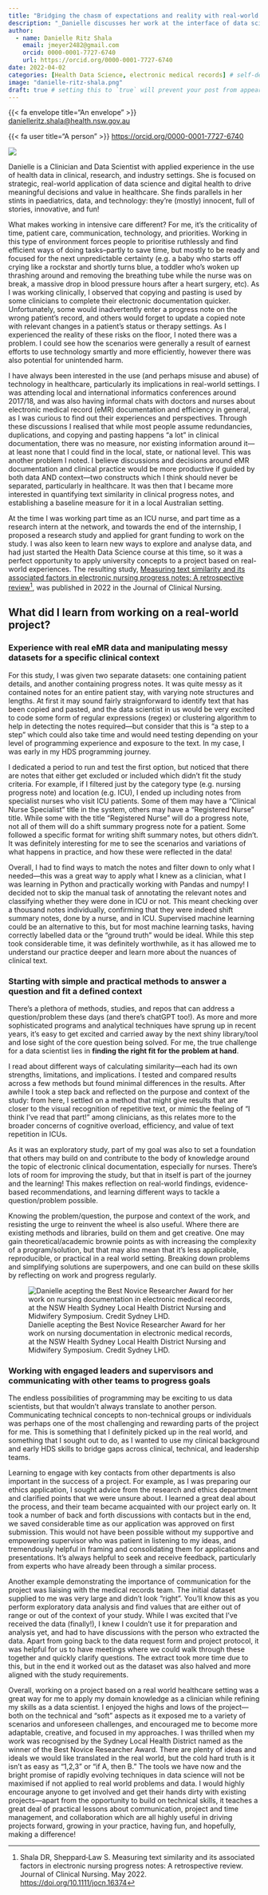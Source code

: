 ```yaml
---
title: "Bridging the chasm of expectations and reality with real-world projects"
description: "_Danielle discusses her work at the interface of data science and clinical practice._"
author:
  - name: Danielle Ritz Shala
    email: jmeyer2482@gmail.com
    orcid: 0000-0001-7727-6740
    url: https://orcid.org/0000-0001-7727-6740
date: 2022-04-02
categories: [Health Data Science, electronic medical records] # self-defined categories
image: "danielle-ritz-shala.png"
draft: true # setting this to `true` will prevent your post from appearing on your listing page until you're ready!
---
```


<div class="author-meta-content">
{{< fa envelope title="An envelope" >}} <a href="danielleritz.shala@health.nsw.gov.au">danielleritz.shala@health.nsw.gov.au</a>
</div>

<div class="author-meta-content">
{{< fa user title="A person" >}} <a href="https://orcid.org/0000-0001-7727-6740">https://orcid.org/0000-0001-7727-6740</a>
</div>


::: {.aside}

::: {.round-border}
![](danielle-ritz-shala.png)
:::

Danielle is a Clinician and Data Scientist with applied experience in the use of health data in clinical, research, and industry settings. She is focused on strategic, real-world application of data science and digital health to drive meaningful decisions and value in healthcare. She finds parallels in her stints in paediatrics, data, and technology: they’re (mostly) innocent, full of stories, innovative, and fun!

:::

What makes working in intensive care different? For me, it’s the criticality of time, patient care, communication, technology, and priorities. Working in this type of environment forces people to prioritise ruthlessly and find efficient ways of doing tasks--partly to save time, but mostly to be ready and focused for the next unpredictable certainty (e.g. a baby who starts off crying like a rockstar and shortly turns blue, a toddler who’s woken up thrashing around and removing the breathing tube while the nurse was on break, a massive drop in blood pressure hours after a heart surgery, etc). As I was working clinically, I observed that copying and pasting is used by some clinicians to complete their electronic documentation quicker. Unfortunately, some would inadvertently enter a progress note on the wrong patient’s record, and others would forget to update a copied note with relevant changes in a patient’s status or therapy settings. As I experienced the reality of these risks on the floor, I noted there was a problem. I could see how the scenarios were generally a result of earnest efforts to use technology smartly and more efficiently, however there was also potential for unintended harm. 

I have always been interested in the use (and perhaps misuse and abuse) of technology in healthcare, particularly its implications in real-world settings. I was attending local and international informatics conferences around 2017/18, and was also having informal chats with doctors and nurses about electronic medical record (eMR) documentation and efficiency in general, as I was curious to find out their experiences and perspectives. Through these discussions I realised that while most people assume redundancies, duplications, and copying and pasting happens “a lot” in clinical documentation, there was no measure, nor existing information around it---at least none that I could find in the local, state, or national level. This was another problem I noted. I believe discussions and decisions around eMR documentation and clinical practice would be more productive if guided by both data AND context---two constructs which I think should never be separated, particularly in healthcare. It was then that I became more interested in quantifying text similarity in clinical progress notes, and establishing a baseline measure for it in a local Australian setting. 

At the time I was working part time as an ICU nurse, and part time as a research intern at the network, and towards the end of the internship, I proposed a research study and applied for grant funding to work on the study. I was also keen to learn new ways to explore and analyse data, and had just started the Health Data Science course at this time, so it was a perfect opportunity to apply university concepts to a project based on real-world experiences. The resulting study, [Measuring text similarity and its associated factors in electronic nursing progress notes: A retrospective review](https://doi.org/10.1111/jocn.16374)[^1], was published in 2022 in the Journal of Clinical Nursing.

[^1]: Shala DR, Sheppard‐Law S. Measuring text similarity and its associated factors in electronic nursing progress notes: A retrospective review. Journal of Clinical Nursing. May 2022. [https://doi.org/10.1111/jocn.16374](https://doi.org/10.1111/jocn.16374)


## What did I learn from working on a real-world project? 

### Experience with real eMR data and manipulating messy datasets for a specific clinical context

For this study, I was given two separate datasets: one containing patient details, and another containing progress notes. It was quite messy as it contained notes for an entire patient stay, with varying note structures and lengths. At first it may sound fairly straignforward to identify text that has been copied and pasted, and the data scientist in us would be very excited to code some form of regular expressions (regex) or clustering algorithm to help in detecting the notes required---but consider that this is “a step to a step” which could also take time and would need testing depending on your level of programming experience and exposure to the text. In my case, I was early in my HDS programming journey. 

I dedicated a period to run and test the first option, but noticed that there are notes that either get excluded or included which didn’t fit the study criteria. For example, if I filtered just by the category type (e.g. nursing progress note) and location (e.g. ICU), I ended up including notes from specialist nurses who visit ICU patients. Some of them may have a “Clinical Nurse Specialist” title in the system, others may have a “Registered Nurse” title. While some with the title “Registered Nurse” will do a progress note, not all of them will do a shift summary progress note for a patient. Some followed a specific format for writing shift summary notes, but others didn’t. It was definitely interesting for me to see the scenarios and variations of what happens in practice, and how these were reflected in the data!

Overall, I had to find ways to match the notes and filter down to only what I needed---this was a great way to apply what I knew as a clinician, what I was learning in Python and practically working with Pandas and numpy! I decided not to skip the manual task of annotating the relevant notes and classifying whether they were done in ICU or not. This meant checking over a thousand notes individually, confirming that they were indeed shift summary notes, done by a nurse, and in ICU. Supervised machine learning could be an alternative to this, but for most machine learning tasks, having correctly labelled data or the “ground truth” would be ideal. While this step took considerable time, it was definitely worthwhile, as it has allowed me to understand our practice deeper and learn more about the nuances of clinical text. 

### Starting with simple and practical methods to answer a question and fit a defined context

There’s a plethora of methods, studies, and repos that can address a question/problem these days (and there’s chatGPT too!). As more and more sophisticated programs and analytical techniques have sprung up in recent years, it’s easy to get excited and carried away by the next shiny library/tool and lose sight of the core question being solved. For me, the true challenge for a data scientist lies in **finding the right fit for the problem at hand**. 

I read about different ways of calculating similarity---each had its own strengths, limitations, and implications. I tested and compared results across a few methods but found minimal differences in the results. After awhile I took a step back and reflected on the purpose and context of the study: from here, I settled on a method that might give results that are closer to the visual recognition of repetitive text, or mimic the feeling of “I think I’ve read that part!” among clinicians, as this relates more to the broader concerns of cognitive overload, efficiency, and value of text repetition in ICUs. 

As it was an exploratory study, part of my goal was also to set a foundation that others may build on and contribute to the body of knowledge around the topic of electronic clinical documentation, especially for nurses. There’s lots of room for improving the study, but that in itself is part of the journey and the learning! This makes reflection on real-world findings, evidence-based recommendations, and learning different ways to tackle a question/problem possible.

Knowing the problem/question, the purpose and context of the work, and resisting the urge to reinvent the wheel is also useful. Where there are existing methods and libraries, build on them and get creative. One may gain theoretical/academic brownie points as with increasing the complexity of a program/solution, but that may also mean that it’s less applicable, reproducible, or practical in a real world setting. Breaking down problems and simplifying solutions are superpowers, and one can build on these skills by reflecting on work and progress regularly. 

![Danielle acepting the Best Novice Researcher Award for her work on nursing documentation in electronic medical records, at the NSW Health Sydney Local Health District Nursing and Midwifery Symposium. Credit Sydney LHD.](winning-award.jpeg)

### Working with engaged leaders and supervisors and communicating with other teams to progress goals

The endless possibilities of programming may be exciting to us data scientists, but that wouldn’t always translate to another person. Communicating technical concepts to non-technical groups or individuals was perhaps one of the most challenging and rewarding parts of the project for me. This is something that I definitely picked up in the real world, and something that I sought out to do, as I wanted to use my clinical background and early HDS skills to bridge gaps across clinical, technical, and leadership teams. 

Learning to engage with key contacts from other departments is also important in the success of a project. For example, as I was preparing our ethics application, I sought advice from the research and ethics department and clarified points that we were unsure about. I learned a great deal about the process, and their team became acquainted with our project early on. It took a number of back and forth discussions with contacts but in the end, we saved considerable time as our application was approved on first submission. This would not have been possible without my supportive and empowering supervisor who was patient in listening to my ideas, and tremendously helpful in framing and consolidating them for applications and presentations. It’s always helpful to seek and receive feedback, particularly from experts who have already been through a similar process. 

Another example demonstrating the importance of communication for the project was liaising with the medical records team. The initial dataset supplied to me was very large and didn’t look “right”. You’ll know this as you perform exploratory data analysis and find values that are either out of range or out of the context of your study. While I was excited that I’ve received the data (finally!), I knew I couldn’t use it for preparation and analysis yet, and had to have discussions with the person who extracted the data. Apart from going back to the data request form and project protocol, it was helpful for us to have meetings where we could walk through these together and quickly clarify questions. The extract took more time due to this, but in the end it worked out as the dataset was also halved and more aligned with the study requirements.  

Overall, working on a project based on a real world healthcare setting was a great way for me to apply my domain knowledge as a clinician while refining my skills as a data scientist. I enjoyed the highs and lows of the project---both on the technical and “soft” aspects as it exposed me to a variety of scenarios and unforeseen challenges, and encouraged me to become more adaptable, creative, and focused in my approaches. I was thrilled when my work was recognised by the Sydney Local Health District named as the winner of the Best Novice Researcher Award. There are plenty of ideas and ideals we would like translated in the real world, but the cold hard truth is it isn’t as easy as “1,2,3” or “if A, then B.” The tools we have now and the bright promise of rapidly evolving techniques in data science will not be maximised if not applied to real world problems and data. I would highly encourage anyone to get involved and get their hands dirty with existing projects---apart from the opportunity to build on technical skills, it teaches a great deal of practical lessons about communication, project and time management, and collaboration which are all highly useful in driving projects forward, growing in your practice, having fun, and hopefully, making a difference!
